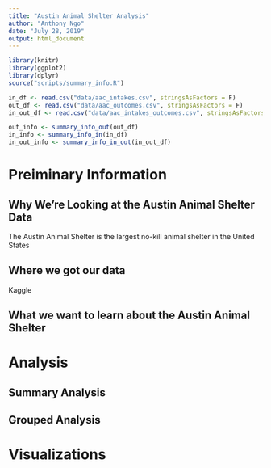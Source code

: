 ```yaml
---
title: "Austin Animal Shelter Analysis"
author: "Anthony Ngo"
date: "July 28, 2019"
output: html_document
---
```


```r
library(knitr)
library(ggplot2)
library(dplyr)
source("scripts/summary_info.R")

in_df <- read.csv("data/aac_intakes.csv", stringsAsFactors = F)
out_df <- read.csv("data/aac_outcomes.csv", stringsAsFactors = F)
in_out_df <- read.csv("data/aac_intakes_outcomes.csv", stringsAsFactors = F)

out_info <- summary_info_out(out_df)
in_info <- summary_info_in(in_df)
in_out_info <- summary_info_in_out(in_out_df)
```

# Preiminary Information

## Why We're Looking at the Austin Animal Shelter Data

The Austin Animal Shelter is the largest no-kill animal shelter in the United States

## Where we got our data

Kaggle

## What we want to learn about the Austin Animal Shelter

# Analysis
## Summary Analysis
## Grouped Analysis
# Visualizations

